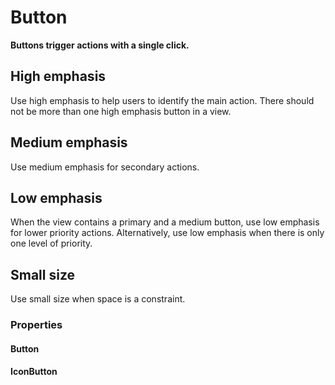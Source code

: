 # Button

**Buttons trigger actions with a single click.**

## High emphasis

Use high emphasis to help users to identify the main action.
There should not be more than one high emphasis button in a view.

<DemoBlock demo="emphasis-high" withThemeSwitcher />

## Medium emphasis

Use medium emphasis for secondary actions.

<DemoBlock demo="emphasis-medium" withThemeSwitcher />

## Low emphasis

When the view contains a primary and a medium button, use low emphasis for lower priority actions.
Alternatively, use low emphasis when there is only one level of priority.

<DemoBlock demo="emphasis-low" withThemeSwitcher />

## Small size

Use small size when space is a constraint.

<DemoBlock demo="small" withThemeSwitcher />

### Properties

#### Button
<PropTable component="ButtonRoot" />
<PropTable component="Button" />

#### IconButton
<PropTable component="IconButton" />
